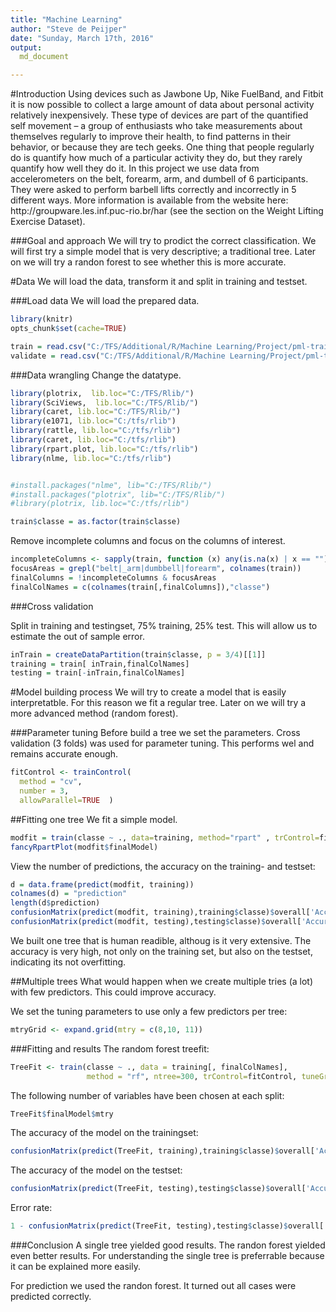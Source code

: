 ---
title: "Machine Learning"
author: "Steve de Peijper"
date: "Sunday, March 17th, 2016"
output:
  md_document

---
#Introduction
Using devices such as Jawbone Up, Nike FuelBand, and Fitbit it is now possible to collect a large amount of data about personal activity relatively inexpensively. These type of devices are part of the quantified self movement – a group of enthusiasts who take measurements about themselves regularly to improve their health, to find patterns in their behavior, or because they are tech geeks. One thing that people regularly do is quantify how much of a particular activity they do, but they rarely quantify how well they do it. In this project we use data from accelerometers on the belt, forearm, arm, and dumbell of 6 participants. They were asked to perform barbell lifts correctly and incorrectly in 5 different ways. More information is available from the website here: http://groupware.les.inf.puc-rio.br/har (see the section on the Weight Lifting Exercise Dataset).  

###Goal and approach
We will try to prodict the correct classification. We will first try a simple model that is very descriptive; a traditional tree. Later on we will try a randon forest to see whether this is more accurate.

#Data
We will load the data, transform it and split in training and testset. 

###Load data
We will load the prepared data. 
```{r setoptions, echo=F}
library(knitr)
opts_chunk$set(cache=TRUE)
```
```{r eval=T}
train = read.csv("C:/TFS/Additional/R/Machine Learning/Project/pml-training.csv")
validate = read.csv("C:/TFS/Additional/R/Machine Learning/Project/pml-testing.csv")
```

###Data wrangling
Change the datatype. 
```{r echo=FALSE, message=F, warning=F, cache=F}
library(plotrix,  lib.loc="C:/TFS/Rlib/")
library(SciViews,  lib.loc="C:/TFS/Rlib/")
library(caret, lib.loc="C:/TFS/Rlib/")
library(e1071, lib.loc="C:/tfs/rlib")
library(rattle, lib.loc="C:/tfs/rlib")
library(caret, lib.loc="C:/tfs/rlib")
library(rpart.plot, lib.loc="C:/tfs/rlib")
library(nlme, lib.loc="C:/tfs/rlib")


#install.packages("nlme", lib="C:/TFS/Rlib/")
#install.packages("plotrix", lib="C:/TFS/Rlib/")
#library(plotrix, lib.loc="C:/tfs/rlib")
```
```{r}
train$classe = as.factor(train$classe)
```

Remove incomplete columns and focus on the columns of interest. 
```{r}
incompleteColumns <- sapply(train, function (x) any(is.na(x) | x == ""))
focusAreas = grepl("belt|_arm|dumbbell|forearm", colnames(train))
finalColumns = !incompleteColumns & focusAreas
finalColNames = c(colnames(train[,finalColumns]),"classe")
```

###Cross validation

Split in training and testingset, 75% training, 25% test. This will allow us to estimate the out of sample error. 
```{r}
inTrain = createDataPartition(train$classe, p = 3/4)[[1]]
training = train[ inTrain,finalColNames]
testing = train[-inTrain,finalColNames]
```

#Model building process
We will try to create a model that is easily interpretatble. For this reason we fit a regular tree. Later on we will try a more advanced method (random forest). 

###Parameter tuning
Before build a tree we set the parameters. Cross validation (3 folds) was used for parameter tuning. This performs wel and remains accurate enough.
```{r}
fitControl <- trainControl(
  method = "cv",
  number = 3,
  allowParallel=TRUE  )
```

##Fitting one tree
We fit a simple model. 
```{r, warning=F}
modfit = train(classe ~ ., data=training, method="rpart" , trControl=fitControl, tuneLength=50)
fancyRpartPlot(modfit$finalModel)
```

View the number of predictions, the accuracy on the training- and testset:
```{r}
d = data.frame(predict(modfit, training))
colnames(d) = "prediction"
length(d$prediction)
confusionMatrix(predict(modfit, training),training$classe)$overall['Accuracy']
confusionMatrix(predict(modfit, testing),testing$classe)$overall['Accuracy']
```

We built one tree that is human readible, althoug is it very extensive. The accuracy is very high, not only on the training set, but also on the testset, indicating its not overfitting.  

##Multiple trees
What would happen when we create multiple tries (a lot) with few predictors. This could improve accuracy. 

We set the tuning parameters to use only a few predictors per tree:  
```{r}
mtryGrid <- expand.grid(mtry = c(8,10, 11))
```

###Fitting and results
The random forest treefit:
```{r message=F}
TreeFit <- train(classe ~ ., data = training[, finalColNames],
                 method = "rf", ntree=300, trControl=fitControl, tuneGrid =mtryGrid)
```

The following number of variables have been chosen at each split:
```{r}
TreeFit$finalModel$mtry
```

The accuracy of the model on the trainingset:
```{r}
confusionMatrix(predict(TreeFit, training),training$classe)$overall['Accuracy']
```

The accuracy of the model on the testset:
```{r}
confusionMatrix(predict(TreeFit, testing),testing$classe)$overall['Accuracy']
```

Error rate:
```{r}
1 - confusionMatrix(predict(TreeFit, testing),testing$classe)$overall['Accuracy']
```

###Conclusion
A single tree yielded good results. The randon forest yielded even better results. For understanding the single tree is preferrable because it can be explained more easily. 

For prediction we used the randon forest. It turned out all cases were predicted correctly. 